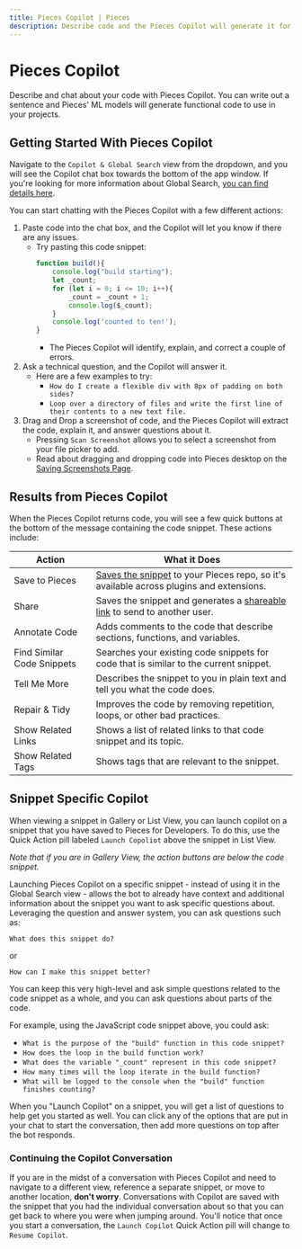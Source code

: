 ```yaml
---
title: Pieces Copilot | Pieces
description: Describe code and the Pieces Copilot will generate it for you, or ask qGPT questions about code you have already saved.
---
```


<link rel="canonical" href="https://docs.pieces.app/features/pieces-copilot" />

# Pieces Copilot
Describe and chat about your code with Pieces Copilot. You can write out a sentence and Pieces' ML models will generate functional code to use in your projects.

## Getting Started With Pieces Copilot
Navigate to the ` Copilot & Global Search ` view from the dropdown, and you will see the Copilot chat box towards the bottom of the app window. If you're looking for more information about Global Search, [you can find details here](https://code.pieces.app/features/global-search).

You can start chatting with the Pieces Copilot with a few different actions:

1. Paste code into the chat box, and the Copilot will let you know if there are any issues.
    - Try pasting this code snippet:
        ```javascript
        function build(){
            console.log("build starting");
            let _count;
            for (let i = 0; i <= 10; i++){
                _count = _count + 1;
                console.log($_count);
            }
            console.log('counted to ten!');
        }
      ```
      - The Pieces Copilot will identify, explain, and correct a couple of errors. 
2. Ask a technical question, and the Copilot will answer it. 
    - Here are a few examples to try:
        - ` How do I create a flexible div with 8px of padding on both sides? `
        - ` Loop over a directory of files and write the first line of their contents to a new text file. `
3. Drag and Drop a screenshot of code, and the Pieces Copilot will extract the code, explain it, and answer questions about it.
    - Pressing ` Scan Screenshot ` allows you to select a screenshot from your file picker to add.
    - Read about dragging and dropping code into Pieces desktop on the [Saving Screenshots Page](https://docs.pieces.app/product-hihglights-and-benefits/saving-screenshots).

## Results from Pieces Copilot
When the Pieces Copilot returns code, you will see a few quick buttons at the bottom of the message containing the code snippet. These actions include:

| Action | What it Does |
|---|---|
| Save to Pieces | [Saves the snippet](https://docs.pieces.app/product-highlights-and-benefits/saving-useful-developer-materials) to your Pieces repo, so it's available across plugins and extensions. |
| Share | Saves the snippet and generates a [shareable link](https://docs.pieces.app/features/one-click-snippet-sharing) to send to another user. |
| Annotate Code | Adds comments to the code that describe sections, functions, and variables. |
| Find Similar Code Snippets | Searches your existing code snippets for code that is similar to the current snippet. |
| Tell Me More | Describes the snippet to you in plain text and tell you what the code does. |
| Repair & Tidy | Improves the code by removing repetition, loops, or other bad practices. |
| Show Related Links | Shows a list of related links to that code snippet and its topic. |
| Show Related Tags | Shows tags that are relevant to the snippet. |

## Snippet Specific Copilot
When viewing a snippet in Gallery or List View, you can launch copilot on a snippet that you have saved to Pieces for Developers. To do this, use the Quick Action pill labeled `Launch Copoliot` above the snippet in List View.

_Note that if you are in Gallery View, the action buttons are below the code snippet._

Launching Pieces Copilot on a specific snippet - instead of using it in the Global Search view - allows the bot to already have context and additional information about the snippet you want to ask specific questions about. Leveraging the question and answer system, you can ask questions such as:

 `What does this snippet do?`

or

`How can I make this snippet better?`

You can keep this very high-level and ask simple questions related to the code snippet as a whole, and you can ask questions about parts of the code.

For example, using the JavaScript code snippet above, you could ask:

- `What is the purpose of the "build" function in this code snippet?`
- `How does the loop in the build function work?`
- `What does the variable "_count" represent in this code snippet?`
- `How many times will the loop iterate in the build function?`
- `What will be logged to the console when the "build" function finishes counting?`

When you "Launch Copilot" on a snippet, you will get a list of questions to help get you started as well. You can click any of the options that are put in your chat to start the conversation, then add more questions on top after the bot responds.

### Continuing the Copilot Conversation
If you are in the midst of a conversation with Pieces Copilot and need to navigate to a different view, reference a separate snippet, or move to another location, **don't worry**. Conversations with Copilot are saved with the snippet that you had the individual conversation about so that you can get back to where you were when jumping around. You'll notice that once you start a conversation, the `Launch Copilot` Quick Action pill will change to `Resume Copilot`.
